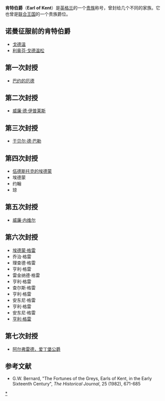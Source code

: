 '''肯特伯爵'''（'''Earl of Kent'''）是[[英格兰|英格兰]]的一个[[贵族|贵族]]称号，曾封给几个不同的家族。它也曾是[[联合王国|联合王国]]的一个贵族爵位。

==诺曼征服前的肯特伯爵==

*[[戈德温_(威塞克斯伯爵)|戈德温]] 
*[[利奥芬·戈德温松|利奥芬·戈德温松]]

==第一次封授==

*[[巴约的厄德|巴约的厄德]]

==第二次封授==

*[[威廉·德·伊普莱斯|威廉·德·伊普莱斯]] 

==第三次封授==

*[[于贝尔·德·巴勒|于贝尔·德·巴勒]]

==第四次封授==

*[[伍德斯托克的埃德蒙|伍德斯托克的埃德蒙]]
*埃德蒙
*约翰 
*琼

==第五次封授==

*[[威廉·内维尔|威廉·内维尔]]

==第六次封授==

*[[埃德蒙·格雷|埃德蒙·格雷]]
*乔治·格雷
*理查德·格雷
*亨利·格雷
*雷金纳德·格雷
*亨利·格雷
*查尔斯·格雷 
*亨利·格雷
*安东尼·格雷
*亨利·格雷
*安东尼·格雷
*[[肯特公爵_(第一)|亨利·格雷]]

==第七次封授==

*[[阿尔弗雷德_(爱丁堡公爵)|阿尔弗雷德，爱丁堡公爵]] 

==参考文献==

*G.W. Bernard, "The Fortunes of the Greys, Earls of Kent, in the Early Sixteenth Century", ''The Historical Journal'', 25 (1982), 671-685

[[Category:肯特伯爵|*]]